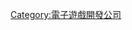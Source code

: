 {{Cat main}}
{{commonscat|Level-5 Inc.}}

{{DEFAULTSORT:Level-5}}
[[Category:電子遊戲開發公司|Category:電子遊戲開發公司]]
